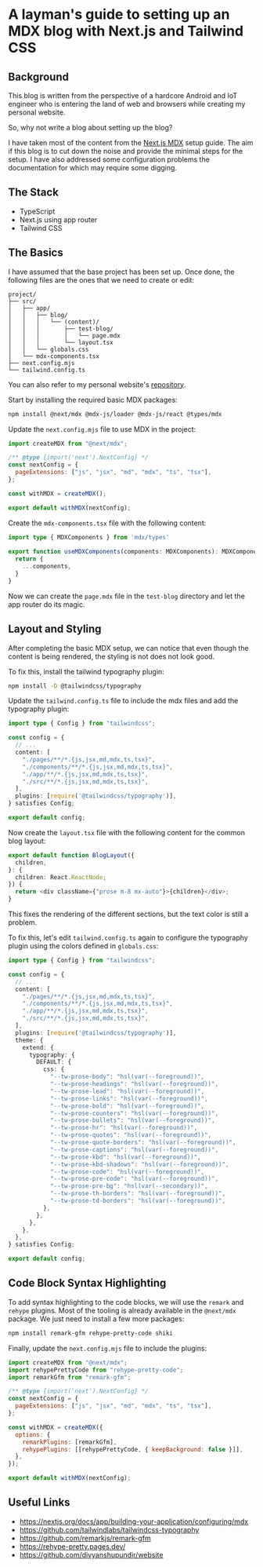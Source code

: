 # A layman's guide to setting up an MDX blog with Next.js and Tailwind CSS

## Background

This blog is written from the perspective of a hardcore Android and IoT engineer who is entering the land of web and
browsers while creating my personal website.

So, why not write a blog about setting up the blog?

I have taken most of the content from the [Next.js MDX](https://nextjs.org/docs/app/building-your-application/configuring/mdx)
setup guide. The aim if this blog is to cut down the noise and provide the minimal steps for the setup. I have also
addressed some configuration problems the documentation for which may require some digging.

## The Stack

- TypeScript
- Next.js using app router
- Tailwind CSS

## The Basics

I have assumed that the base project has been set up. Once done, the following files are the ones that we need to
create or edit:

```
project/
├── src/
│   ├── app/
│   │   ├── blog/
│   │   │   └── (content)/
│   │   │       ├── test-blog/
│   │   │       │   └── page.mdx
│   │   │       └── layout.tsx
│   │   └── globals.css
│   └── mdx-components.tsx
├── next.config.mjs
└── tailwind.config.ts
```

You can also refer to my personal website's [repository](https://github.com/divyanshupundir/website).

Start by installing the required basic MDX packages:

```bash
npm install @next/mdx @mdx-js/loader @mdx-js/react @types/mdx
```

Update the `next.config.mjs` file to use MDX in the project:

```javascript
import createMDX from "@next/mdx";

/** @type {import('next').NextConfig} */
const nextConfig = {
  pageExtensions: ["js", "jsx", "md", "mdx", "ts", "tsx"],
};

const withMDX = createMDX();

export default withMDX(nextConfig);
```

Create the `mdx-components.tsx` file with the following content:

```typescript
import type { MDXComponents } from 'mdx/types'
 
export function useMDXComponents(components: MDXComponents): MDXComponents {
  return {
    ...components,
  }
}
```

Now we can create the `page.mdx` file in the `test-blog` directory and let the app router do its magic.

## Layout and Styling

After completing the basic MDX setup, we can notice that even though the content is being rendered, the styling is not
does not look good.

To fix this, install the tailwind typography plugin:

```bash
npm install -D @tailwindcss/typography
```

Update the `tailwind.config.ts` file to include the mdx files and add the typography plugin:

```typescript
import type { Config } from "tailwindcss";

const config = {
  // ...
  content: [
    "./pages/**/*.{js,jsx,md,mdx,ts,tsx}",
    "./components/**/*.{js,jsx,md,mdx,ts,tsx}",
    "./app/**/*.{js,jsx,md,mdx,ts,tsx}",
    "./src/**/*.{js,jsx,md,mdx,ts,tsx}",
  ],
  plugins: [require('@tailwindcss/typography')],
} satisfies Config;

export default config;
```

Now create the `layout.tsx` file with the following content for the common blog layout:

```typescript
export default function BlogLayout({
  children,
}: {
  children: React.ReactNode;
}) {
  return <div className={"prose m-8 mx-auto"}>{children}</div>;
}
```

This fixes the rendering of the different sections, but the text color is still a problem.

To fix this, let's edit `tailwind.config.ts` again to configure the typography plugin using the colors defined in
`globals.css`:

```typescript
import type { Config } from "tailwindcss";

const config = {
  // ...
  content: [
    "./pages/**/*.{js,jsx,md,mdx,ts,tsx}",
    "./components/**/*.{js,jsx,md,mdx,ts,tsx}",
    "./app/**/*.{js,jsx,md,mdx,ts,tsx}",
    "./src/**/*.{js,jsx,md,mdx,ts,tsx}",
  ],
  plugins: [require('@tailwindcss/typography')],
  theme: {
    extend: {
      typography: {
        DEFAULT: {
          css: {
            "--tw-prose-body": "hsl(var(--foreground))",
            "--tw-prose-headings": "hsl(var(--foreground))",
            "--tw-prose-lead": "hsl(var(--foreground))",
            "--tw-prose-links": "hsl(var(--foreground))",
            "--tw-prose-bold": "hsl(var(--foreground))",
            "--tw-prose-counters": "hsl(var(--foreground))",
            "--tw-prose-bullets": "hsl(var(--foreground))",
            "--tw-prose-hr": "hsl(var(--foreground))",
            "--tw-prose-quotes": "hsl(var(--foreground))",
            "--tw-prose-quote-borders": "hsl(var(--foreground))",
            "--tw-prose-captions": "hsl(var(--foreground))",
            "--tw-prose-kbd": "hsl(var(--foreground))",
            "--tw-prose-kbd-shadows": "hsl(var(--foreground))",
            "--tw-prose-code": "hsl(var(--foreground))",
            "--tw-prose-pre-code": "hsl(var(--foreground))",
            "--tw-prose-pre-bg": "hsl(var(--secondary))",
            "--tw-prose-th-borders": "hsl(var(--foreground))",
            "--tw-prose-td-borders": "hsl(var(--foreground))",
          },
        },
      },
    },
  },
} satisfies Config;

export default config;
```

## Code Block Syntax Highlighting

To add syntax highlighting to the code blocks, we will use the `remark` and `rehype` plugins. Most of the tooling is
already available in the `@next/mdx` package. We just need to install a few more packages:

```bash
npm install remark-gfm rehype-pretty-code shiki
```

Finally, update the `next.config.mjs` file to include the plugins:

```javascript
import createMDX from "@next/mdx";
import rehypePrettyCode from "rehype-pretty-code";
import remarkGfm from "remark-gfm";

/** @type {import('next').NextConfig} */
const nextConfig = {
  pageExtensions: ["js", "jsx", "md", "mdx", "ts", "tsx"],
};

const withMDX = createMDX({
  options: {
    remarkPlugins: [remarkGfm],
    rehypePlugins: [[rehypePrettyCode, { keepBackground: false }]],
  },
});

export default withMDX(nextConfig);
```

## Useful Links

- https://nextjs.org/docs/app/building-your-application/configuring/mdx
- https://github.com/tailwindlabs/tailwindcss-typography
- https://github.com/remarkjs/remark-gfm
- https://rehype-pretty.pages.dev/
- https://github.com/divyanshupundir/website
